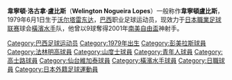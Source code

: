 {{Football player infobox
| playername= 韋寧頓盧比斯
| image = 
| fullname = Welington Nogueira Lopes
| dateofbirth = {{birth date and age|1979|6|1}}
| cityofbirth = [[沃尔塔雷东达|沃尔塔雷东达]]
| countryofbirth = [[巴西|巴西]]
| height = 186cm
| currentclub  = [[橫濱水手|橫濱水手]]
| clubnumber = 8
| position = Midfielder, Forward
| youthyears = 
| youthclubs = 
| years = 1999<BR>2000-2002<BR>2003<BR>2004<BR>2004-2005<BR>2005<BR>2006-2007<br>2008-present
| clubs = {{le|Volta Redonda FC}}<br>[[彭美拉斯|彭美拉斯]]<br>[[法林明高|法林明高]]<BR>[[山度士足球會|山度士]] <BR>[[青年人體育會|青年人]] <BR>[[高士路|高士路]] <BR>[[仙台維加泰|仙台維加泰]]（外借）<BR>[[橫濱水手|橫濱水手]] 
| caps(goals) =<br>{{0}}44 {{0}}(10)<br>{{0}}29 {{0}}{{0}}(3)<br>{{0}}{{0}}6 {{0}}{{0}}(0)<br><br>{{0}}11 {{0}}{{0}}(1)<br>{{0}}87 {{0}}(28)<br>{{0}}{{0}}6 {{0}}{{0}}(1)
| nationalyears = 
| nationalteam = 
| nationalcaps(goals) =
| pcupdate = [[27_April|27 April]] 2008
}}

'''韋寧頓·洛古拿·盧比斯'''（'''Welington Nogueira Lopes'''）一般称作'''韋寧頓盧比斯'''，1979年6月1日生于[[沃尔塔雷东达|沃尔塔雷东达]]，[[巴西|巴西]]职业足球运动员，现效力于[[日本職業足球联赛|日本職業足球联赛]]球会[[橫濱水手|橫濱水手]]队，他曾以9球奪得2001年[[南美自由盃|南美自由盃]]神射手。

{{DEFAULTSORT:Lopes, Welington}}
[[Category:巴西足球运动员|Category:巴西足球运动员]]
[[Category:1979年出生|Category:1979年出生]]
[[Category:彭美拉斯球員|Category:彭美拉斯球員]]
[[Category:法林明高球員|Category:法林明高球員]]
[[Category:山度士球員|Category:山度士球員]]
[[Category:青年人球員|Category:青年人球員]]
[[Category:高士路球員|Category:高士路球員]]
[[Category:仙台維加泰球員|Category:仙台維加泰球員]]
[[Category:橫濱水手球員|Category:橫濱水手球員]]
[[Category:日職球員|Category:日職球員]]
[[Category:日本外籍足球運動員|Category:日本外籍足球運動員]]